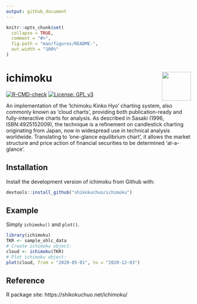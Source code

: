 ```yaml
---
output: github_document
---
```


<!-- README.md is generated from README.Rmd. Please edit that file -->

```r
knitr::opts_chunk$set(
  collapse = TRUE,
  comment = "#>",
  fig.path = "man/figures/README-",
  out.width = "100%"
)
```

# ichimoku <img src='man/figures/logo.jpg' align="right" height="79" />

<!-- badges: start -->
[![R-CMD-check](https://github.com/shikokuchuo/ichimoku/workflows/R-CMD-check/badge.svg)](https://github.com/shikokuchuo/ichimoku/actions) 
[![License: GPL v3](https://img.shields.io/badge/License-GPLv3-blue.svg)](https://www.gnu.org/licenses/gpl-3.0)
<!-- badges: end -->

An implementation of the 'Ichimoku Kinko Hyo' charting system, also commonly known as 'cloud charts', providing both publication-ready and fully-interactive charts for analysis. As described in Sasaki (1996, ISBN:4925152009), the technique is a refinement on candlestick charting originating from Japan, now in widespread use in technical analysis worldwide. Translating to 'one-glance equilibrium chart', it allows the market structure and price action of financial securities to be determined 'at-a-glance'.

## Installation

Install the development version of ichimoku from Github with:

``` r
devtools::install_github("shikokuchuo/ichimoku")
```

## Example

Simply `ichimoku()` and `plot()`.

```r
library(ichimoku)
TKR <- sample_ohlc_data
# Create ichimoku object:
cloud <- ichimoku(TKR)
# Plot ichimoku object:
plot(cloud, from = "2020-05-01", to = "2020-12-03")
```

## Reference

R package site: https://shikokuchuo.net/ichimoku/
